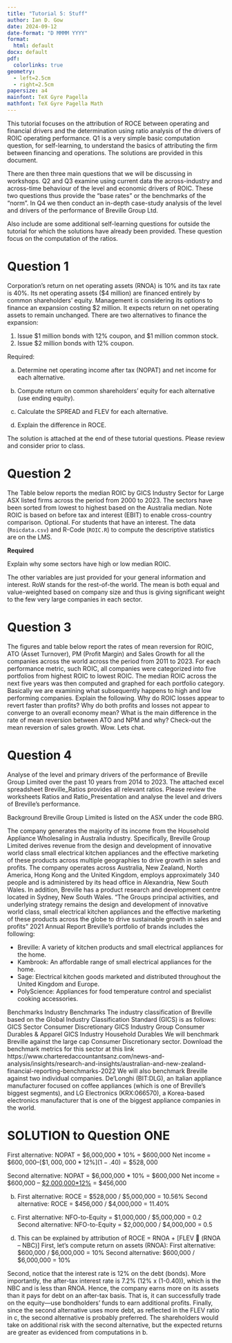 ```yaml
---
title: "Tutorial 5: Stuff"
author: Ian D. Gow
date: 2024-09-12
date-format: "D MMMM YYYY"
format: 
  html: default
docx: default
pdf: 
  colorlinks: true
geometry:
  - left=2.5cm
  - right=2.5cm
papersize: a4
mainfont: TeX Gyre Pagella
mathfont: TeX Gyre Pagella Math
---
```

  
  
This tutorial focuses on the attribution of ROCE  between operating and financial drivers and the determination using ratio analysis of the drivers of ROIC operating performance.  Q1 is a very simple basic computation question, for self-learning,  to understand the basics of attributing the firm between financing and operations. The solutions are provided in this document. 

There are then three main  questions that we will be discussing in workshops. Q2 and Q3 examine using current data the across-industry and across-time behaviour of the level and economic drivers of ROIC. These two questions thus provide the “base rates” or the benchmarks of the “norm”. In Q4 we then conduct an in-depth case-study analysis of the level and drivers of the performance of Breville Group Ltd. 

Also include are some additional self-learning questions for outside the tutorial for which the solutions have already been provided. These question focus on the computation of the ratios. 

# Question 1

Corporation's return on net operating assets (RNOA) is 10% and its tax rate is 40%. 
Its net operating assets ($4 million) are financed entirely by common shareholders' equity. 
Management is considering its options to finance an expansion costing $2 million. 
It expects return on net operating assets to remain unchanged.
There are two alternatives to finance the expansion:

1. Issue $1 million bonds with 12% coupon, and $1 million common stock.
2. Issue $2 million bonds with 12% coupon.

Required:

a.	Determine net operating income after tax (NOPAT) and net income for each alternative.

b.	Compute return on common shareholders' equity for each alternative (use ending equity).

c.	Calculate the SPREAD and FLEV for each alternative.

d.	Explain the difference in ROCE.

The solution is attached at the end of these  tutorial questions.
Please review and consider prior to class. 


# Question 2 
The Table below reports the median  ROIC by GICS Industry Sector for Large ASX listed firms across the period from 2000 to 2023.
The sectors have been sorted from lowest to highest based on the Australia median.
Note ROIC is based on before tax and interest (EBIT) to enable cross-country comparison. 
Optional.  For students that have an interest. 
The data (`Roicdata.csv`) and R-Code (`ROIC.R`) to compute the descriptive statistics are on the LMS.

**Required**

Explain why some sectors have high or low median ROIC.

The other variables are just provided for your general information and interest. RoW stands for the rest-of-the world. The mean is both equal and value-weighted based on company size and thus is giving significant weight to the few very large companies in each sector. 

# Question 3

The figures and table below report the rates of mean reversion for ROIC, ATO (Asset Turnover), PM (Profit Margin) and Sales Growth for all the companies across the world across the period from 2011 to 2023.
For each performance metric, such ROIC,  all companies were categorized into five portfolios from highest ROIC to lowest ROIC.
The median ROIC across the next five years was then computed and graphed for each portfolio category.
Basically we are examining what subsequently happens to high and low performing companies.
Explain the following.
Why do ROIC losses appear to revert faster than profits? Why do both profits and losses not appear to converge to an overall economy mean?
What is the main difference in the rate of mean reversion between ATO and NPM and why?
Check-out the mean reversion of sales growth. Wow. Lets chat. 
 
# Question 4

Analyse of the level and primary drivers of the performance of Breville Group Limited over the past 10 years from 2014 to 2023.
The attached  excel spreadsheet Breville_Ratios provides all  relevant ratios.
Please review the worksheets Ratios and Ratio_Presentation and analyse the level and drivers of Breville’s performance. 

Background
Breville Group Limited is listed on the ASX under the code BRG.
 
The company generates the majority of its income from the Household Appliance Wholesaling in Australia industry.
Specifically,  Breville Group Limited derives revenue from the design and development of innovative world class small electrical kitchen appliances and the effective marketing of these products across multiple geographies to drive growth in sales and profits. 
The company operates across Australia, New Zealand, North America, Hong Kong and the United Kingdom, employs approximately 340 people and is administered by its head office in Alexandria, New South Wales.
In addition, Breville has a product research and development centre located in Sydney, New South Wales. 
"The Groups principal activities, and underlying strategy remains the design and development of innovative world class, small electrical kitchen appliances and the effective marketing of these products across the globe to drive sustainable growth in sales and profits"  2021 Annual Report
Breville's portfolio of brands includes the following:

 - Breville: A variety of kitchen products and small electrical appliances for the home.
 - Kambrook: An affordable range of small electrical appliances for the home.
 - Sage: Electrical kitchen goods marketed and distributed throughout the United Kingdom and Europe.
 - PolyScience: Appliances for food temperature control and specialist cooking accessories. 

Benchmarks
Industry Benchmarks
The industry classification of Breville based on the Global Industry Classification Standard (GICS) is as follows:  
GICS Sector
Consumer Discretionary
GICS Industry Group
Consumer Durables & Apparel
GICS Industry
Household Durables
We will benchmark Breville against the large cap Consumer Discretionary sector. Download the benchmark metrics for this sector at this link
https://www.charteredaccountantsanz.com/news-and-analysis/insights/research-and-insights/australian-and-new-zealand-financial-reporting-benchmarks-2022
We will also benchmark Breville against two individual companies. 
De'Longhi (BIT:DLG), an Italian appliance manufacturer focused on coffee appliances (which is one of Breville's biggest segments), and LG Electronics (KRX:066570), a Korea-based electronics manufacturer that is one of the biggest appliance companies in the world.

# SOLUTION to Question ONE

First alternative:
NOPAT = \$6,000,000 * 10% = \$600,000
Net income = $\$600,000 – [\$1,000,000*12\%](1-.40) = \$528,000$

Second alternative:
NOPAT = $6,000,000 * 10% = $600,000
Net income = $600,000 – [$2,000,000*12%](1-.40) = $456,000

b.	First alternative:
	ROCE = $528,000 / $5,000,000 = 10.56%
Second alternative:
ROCE = $456,000 / $4,000,000 = 11.40%

c.	First alternative:
NFO-to-Equity = $1,000,000 / $5,000,000 = 0.2
Second alternative:
NFO-to-Equity = $2,000,000 / $4,000,000 = 0.5

d.	This can be explained by attribution of ROCE  = RNOA + [FLEV  (RNOA – NBC)]
	First, let’s compute return on assets (RNOA):
	First alternative: $600,000 / $6,000,000 = 10%
	Second alternative: $600,000  / $6,000,000 = 10%


Second, notice that the interest rate is 12% on the debt (bonds).
More importantly, the after-tax interest rate is 7.2% (12% x (1-0.40)), which is the NBC and is less than RNOA.
Hence, the company earns more on its assets than it pays for debt on an after-tax basis.
That is, it can successfully trade on the equity—use bondholders' funds to earn additional profits.
Finally, since the second alternative uses more debt, as reflected in the FLEV ratio in c, the second alternative is probably preferred.
The shareholders would take on additional risk with the second alternative, but the expected returns are greater as evidenced from computations in b.
